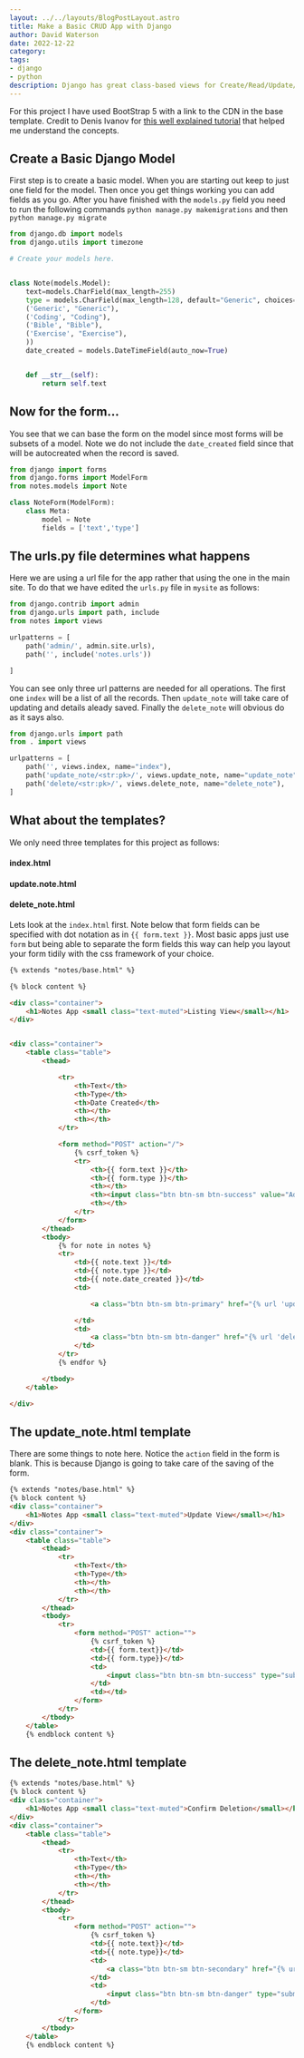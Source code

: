 ```yaml
---
layout: ../../layouts/BlogPostLayout.astro
title: Make a Basic CRUD App with Django
author: David Waterson
date: 2022-12-22
category:
tags:
- django
- python
description: Django has great class-based views for Create/Read/Update/Delete operations. But when you are learning function based views are the way to go because they give you a good understanding of what is happening. See how with this basic notes app. 
---
```

For this project I have used BootStrap 5 with a link to the CDN in the base template. Credit to Denis Ivanov for [this well explained tutorial](https://www.youtube.com/watch?v=4RWFvXDUmjo) that helped me understand the concepts.

## Create a Basic Django Model

First step is to create a basic model. When you are starting out keep to just one field for the model. Then once you get things working you can add fields as you go. After you have finished with the `models.py` field you need to run the following commands `python manage.py makemigrations` and then `python manage.py migrate`

```python
from django.db import models
from django.utils import timezone

# Create your models here.


class Note(models.Model):
    text=models.CharField(max_length=255)
    type = models.CharField(max_length=128, default="Generic", choices=(
    ('Generic', "Generic"),
    ('Coding', "Coding"),
    ('Bible', "Bible"),
    ('Exercise', "Exercise"),
    ))
    date_created = models.DateTimeField(auto_now=True)


    def __str__(self):
        return self.text
```

## Now for the form...

You see that we can base the form on the model since most forms will be subsets of a model. Note we do not include the `date_created` field since that will be autocreated when the record is saved.

```python
from django import forms
from django.forms import ModelForm
from notes.models import Note

class NoteForm(ModelForm):
    class Meta:
        model = Note
        fields = ['text','type']
```

## The urls.py file determines what happens

Here we are using a url file for the app rather that using the one in the main site. To do that we have edited the `urls.py` file in `mysite` as follows:
```py
from django.contrib import admin
from django.urls import path, include
from notes import views

urlpatterns = [
    path('admin/', admin.site.urls),
    path('', include('notes.urls'))

]
```
You can see only three url patterns are needed for all operations. The first one `index` will be a list of all the records. Then `update_note` will take care of updating and details aleady saved. Finally the `delete_note` will obvious do as it says also.

```python
from django.urls import path
from . import views

urlpatterns = [
	path('', views.index, name="index"),
	path('update_note/<str:pk>/', views.update_note, name="update_note"),
	path('delete/<str:pk>/', views.delete_note, name="delete_note"),
]
```

## What about the templates?

We only need three templates for this project as follows:

 #### index.html
 #### update.note.html
 #### delete_note.html

Lets look at the `index.html` first. Note below that form fields can be specified with dot notation as in `{{ form.text }}`. Most basic apps just use `form` but being able to separate the form fields this way can help you layout your form tidily with the css framework of your choice.
```html
{% extends "notes/base.html" %}

{% block content %}

<div class="container">
    <h1>Notes App <small class="text-muted">Listing View</small></h1>
</div>


<div class="container">
    <table class="table">
        <thead>

            <tr>
                <th>Text</th>
                <th>Type</th>
                <th>Date Created</th>
                <th></th>
                <th></th>
            </tr>

            <form method="POST" action="/">
                {% csrf_token %}
                <tr>
                    <th>{{ form.text }}</th>
                    <th>{{ form.type }}</th>
                    <th></th>
                    <th><input class="btn btn-sm btn-success" value="Add" type="submit" name="Create Note"></th>
                    <th></th>
                </tr>
            </form>
        </thead>
        <tbody>
            {% for note in notes %}
            <tr>
                <td>{{ note.text }}</td>
                <td>{{ note.type }}</td>
                <td>{{ note.date_created }}</td>
                <td>

                    <a class="btn btn-sm btn-primary" href="{% url 'update_note' note.id %}">Update</a>

                </td>
                <td>
                    <a class="btn btn-sm btn-danger" href="{% url 'delete_note' note.id %}">Delete</a>
                </td>
            </tr>
            {% endfor %}

        </tbody>
    </table>

</div>
```

## The update_note.html template

There are some things to note here. Notice the `action` field in the form is blank. This is because Django is going to take care of the saving of the form.

```html
{% extends "notes/base.html" %}
{% block content %}
<div class="container">
    <h1>Notes App <small class="text-muted">Update View</small></h1>
</div>
<div class="container">
    <table class="table">
        <thead>
            <tr>
                <th>Text</th>
                <th>Type</th>
                <th></th>
                <th></th>
            </tr>
        </thead>
        <tbody>
            <tr>
                <form method="POST" action="">
                    {% csrf_token %}
                    <td>{{ form.text}}</td>
                    <td>{{ form.type}}</td>
                    <td>
                        <input class="btn btn-sm btn-success" type="submit" value="Save Changes" name="Update Note">
                    </td>
                    <td></td>
                </form>
            </tr>
        </tbody>
    </table>
    {% endblock content %}
```

## The delete_note.html template

```html
{% extends "notes/base.html" %}
{% block content %}
<div class="container">
    <h1>Notes App <small class="text-muted">Confirm Deletion</small></h1>
</div>
<div class="container">
    <table class="table">
        <thead>
            <tr>
                <th>Text</th>
                <th>Type</th>
                <th></th>
                <th></th>
            </tr>
        </thead>
        <tbody>
            <tr>
                <form method="POST" action="">
                    {% csrf_token %}
                    <td>{{ note.text}}</td>
                    <td>{{ note.type}}</td>
                    <td>
                        <a class="btn btn-sm btn-secondary" href="{% url 'index' %}">Cancel</a>
                    </td>
                    <td>
                        <input class="btn btn-sm btn-danger" type="submit" value="Confirm Deletion" name="Confirm">
                    </td>
                </form>
            </tr>
        </tbody>
    </table>
    {% endblock content %}
```